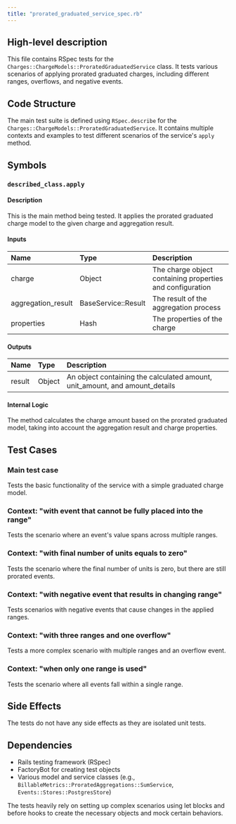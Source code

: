 ```yaml
---
title: "prorated_graduated_service_spec.rb"
---
```


## High-level description
This file contains RSpec tests for the `Charges::ChargeModels::ProratedGraduatedService` class. It tests various scenarios of applying prorated graduated charges, including different ranges, overflows, and negative events.

## Code Structure
The main test suite is defined using `RSpec.describe` for the `Charges::ChargeModels::ProratedGraduatedService`. It contains multiple contexts and examples to test different scenarios of the service's `apply` method.

## Symbols

### `described_class.apply`
#### Description
This is the main method being tested. It applies the prorated graduated charge model to the given charge and aggregation result.

#### Inputs
| Name | Type | Description |
|:-----|:-----|:------------|
| charge | Object | The charge object containing properties and configuration |
| aggregation_result | BaseService::Result | The result of the aggregation process |
| properties | Hash | The properties of the charge |

#### Outputs
| Name | Type | Description |
|:-----|:-----|:------------|
| result | Object | An object containing the calculated amount, unit_amount, and amount_details |

#### Internal Logic
The method calculates the charge amount based on the prorated graduated model, taking into account the aggregation result and charge properties.

## Test Cases

### Main test case
Tests the basic functionality of the service with a simple graduated charge model.

### Context: "with event that cannot be fully placed into the range"
Tests the scenario where an event's value spans across multiple ranges.

### Context: "with final number of units equals to zero"
Tests the scenario where the final number of units is zero, but there are still prorated events.

### Context: "with negative event that results in changing range"
Tests scenarios with negative events that cause changes in the applied ranges.

### Context: "with three ranges and one overflow"
Tests a more complex scenario with multiple ranges and an overflow event.

### Context: "when only one range is used"
Tests the scenario where all events fall within a single range.

## Side Effects
The tests do not have any side effects as they are isolated unit tests.

## Dependencies
- Rails testing framework (RSpec)
- FactoryBot for creating test objects
- Various model and service classes (e.g., `BillableMetrics::ProratedAggregations::SumService`, `Events::Stores::PostgresStore`)

The tests heavily rely on setting up complex scenarios using let blocks and before hooks to create the necessary objects and mock certain behaviors.